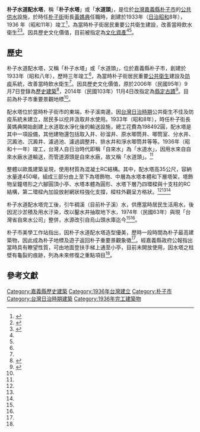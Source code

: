 {{coord|23.468422|120.250389|display=title}}
{{Tw monument
|name= 朴子水塔
|image= 朴子水塔.JPG
|imagename= 朴子水塔
|formalname= 朴子水道配水塔
|level= 縣（市）定古蹟
|time= 1936年（昭和11年）
|date= 2014年（民國103年）
|material= 混凝土RC結構
|location= 嘉義縣朴子市文明路28號
|reg_url=https://nchdb.boch.gov.tw/assets/overview/monument/20141104000001
}}

'''朴子水道配水塔'''，稱「'''朴子水塔'''」或「'''水道頭'''」，是位於[[台灣|台灣]][[嘉義縣|嘉義縣]][[朴子市|朴子市]]的[[基礎建設|公共]][[供水|供水]]設施，於時任[[朴子街|朴子街]]街長[[黃媽典|黃媽典]]任職時，創建於1933年（[[台灣日治時期|日治]][[昭和|昭和]]8年），1936 年（昭和11年）竣工<ref name=":1">{{Cite web|url=https://nchdb.boch.gov.tw/web/cultureassets/Building/fprint.aspx?p0=8464|title=朴子水道配水塔|work=國家文化資產資料庫管理系統|accessdate=2017-01-24|author=|date=2010-04-27|publisher=文化部文化資產局|archive-date=2019-06-08|archive-url=https://web.archive.org/web/20190608061336/https://nchdb.boch.gov.tw/web/cultureassets/Building/fprint.aspx?p0=8464|dead-url=no}}</ref>，為當時朴子街居民重要公共衛生建設，改善當時飲水衛生<ref name=":0">{{Cite web|url=http://www.tbocc.gov.tw/ModuleMsg/News_Detail2.aspx?id=59&page=2&SearchString_Data=&SearchPagSize_Data=10&SearchDisplay=close&SelectData_KeyWord=24&NewsClassID=39&lang=tw|title=縣定古蹟-朴子水道配水塔|accessdate=2017-01-24|author=嘉義縣文化觀光局|date=2015-04-22|publisher=|archive-date=2017-02-02|archive-url=https://web.archive.org/web/20170202100626/http://www.tbocc.gov.tw/ModuleMsg/News_Detail2.aspx?id=59&page=2&SearchString_Data=&SearchPagSize_Data=10&SearchDisplay=close&SelectData_KeyWord=24&NewsClassID=39&lang=tw|dead-url=no}}</ref><ref name=":2">{{Cite web|url=http://old.tncsec.gov.tw/wks/cy15/home.php?wks=cy15&page=spot_view.php&spotid=32&tripid=11|title=景點名稱：水道頭|accessdate=2017-01-24|author=朴子市美學工作站|date=2007-12-13|publisher=|archive-url=https://web.archive.org/web/20170202044702/http://old.tncsec.gov.tw/wks/cy15/home.php?wks=cy15&page=spot_view.php&spotid=32&tripid=11|archive-date=2017-02-02|dead-url=yes}}</ref>。因具歷史文化價值，目前被指定為[[嘉義縣文化資產|文化資產]]<ref name=":1" /><ref name=":3" />。

==歷史==
朴子水道配水塔，又稱「朴子水塔」或「水道頭」，位於嘉義縣朴子市，創建於1933年（昭和八年），歷時三年竣工<ref name=":1" />，為當時朴子街居民重要[[公共衛生|公共衛生]]建設及[[隔離檢疫|防疫]]系統，改善當時飲水衛生<ref name=":0" />。因具歷史文化價值，原於2006年（民國95年）9 月7日登錄為[[歷史建築_(中華民國)|歷史建築]]<ref name=":4">{{Cite journal|title=嘉義縣政府發文字號：府授文資字第 1030201398 號|author=嘉義縣政府|url=http://ws-tm.cyhg.gov.tw/001/Upload/1330/relfile/12265/127163/%E5%98%89%E7%BE%A9%E7%B8%A3%E6%94%BF%E5%BA%9C%E5%85%AC%E5%A0%B1103%E5%B9%B4%E7%AC%AC12%E6%9C%9F.pdf|journal=嘉義縣政府公報|issue=第12期|doi=|others=|year=103年|volume=|page=54|pmid=|access-date=2017-01-24|archive-date=2017-02-02|archive-url=https://web.archive.org/web/20170202024707/http://ws-tm.cyhg.gov.tw/001/Upload/1330/relfile/12265/127163/%E5%98%89%E7%BE%A9%E7%B8%A3%E6%94%BF%E5%BA%9C%E5%85%AC%E5%A0%B1103%E5%B9%B4%E7%AC%AC12%E6%9C%9F.pdf|dead-url=no}}</ref>，2014年（民國103年）11月4日改指定為[[縣定古蹟|縣定古蹟]]<ref name=":3">{{Cite journal|title=嘉義縣政府發文字號：府授文資字第 1030201393 號|author=嘉義縣政府|url=http://ws-tm.cyhg.gov.tw/001/Upload/1330/relfile/12265/127163/%E5%98%89%E7%BE%A9%E7%B8%A3%E6%94%BF%E5%BA%9C%E5%85%AC%E5%A0%B1103%E5%B9%B4%E7%AC%AC12%E6%9C%9F.pdf|journal=嘉義縣政府公報|issue=第十二期|doi=|others=|year=103年11月04號|volume=|page=55-56|pmid=|access-date=2017-01-24|archive-date=2017-02-02|archive-url=https://web.archive.org/web/20170202024707/http://ws-tm.cyhg.gov.tw/001/Upload/1330/relfile/12265/127163/%E5%98%89%E7%BE%A9%E7%B8%A3%E6%94%BF%E5%BA%9C%E5%85%AC%E5%A0%B1103%E5%B9%B4%E7%AC%AC12%E6%9C%9F.pdf|dead-url=no}}</ref>。目前為朴子市重要景觀地標<ref name=":4" />。

配水塔位於當時朴子街市的東端，朴子溪南邊。因[[台灣日治時期|台灣日治時期]]公共衛生不佳及防疫系統未建立，居民多以挖井汲取井水使用。1933年（昭和8年），時任朴子街長黃媽典開始創建上水道取水淨化後的輸送設施，總工花費為198492圓，配水塔是其中一項設備，其他建物還包括取入井、砂溜井、原水唧筒井、唧筒室、分水井、沉澱池、沉澱井、濾過池、濾過調整井、排水井和淨水唧筒井等等。1936年（昭和十一年）竣工，台灣人自日治時代即稱「自來水」為「水道水」，因用水來自自來水廠水道輸送，而管道源頭是自來水廠，故又稱「水道頭」。<ref name=":2" />

整體以歐風建築呈現，使用材質為混凝土RC結構。其中，配水塔高35公尺，容納水量達450噸，組成三部分由上至下為塔飾物、中層為水塔本體和下層塔架，塔飾物呈鐘塔形之六腳圓頂小亭、水塔本體為圓形、水塔下層乃四環樑與十支柱的RC結構，第二環樑內加設放射網狀柱強化支撐，樑柱外觀呈方格狀。<ref name=":1" /><ref name=":2" /><ref name=":3" />

朴子水道配水塔完工後，引牛稠溪（目前朴子溪）水，供應當時居民生活用水，後因泥沙淤積及用水汙染，改以鑿水井抽取地下水，1974年（民國63年）與現「台灣省自來水公司」整併，水源改引自烏山頭水庫迄今<ref name=":1" /><ref name=":2" />。

朴子市美學工作站指出，因朴子水道配水塔造型優美，歷時一段時間為朴子最高建築物，因此成為朴子地標及遊子返回朴子重要景觀象徵<ref name=":2" />。經嘉義縣政府公報指出當時具有瞭望性質，可由地面登扶手梯上通至小亭，目前未開放使用，因水塔之柱壁有龜裂的痕跡，列為未來修復之重點項目<ref name=":3" />。

==參考文獻==
{{reflist}}

{{嘉義縣文化資產}}

[[Category:嘉義縣歷史建築|Category:嘉義縣歷史建築]]
[[Category:1936年台灣建立|Category:1936年台灣建立]]
[[Category:朴子市|Category:朴子市]]
[[Category:台灣日治時期建築|Category:台灣日治時期建築]]
[[Category:1936年完工建築物|Category:1936年完工建築物]]